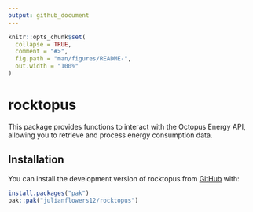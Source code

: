 ```yaml
---
output: github_document
---
```


```r
knitr::opts_chunk$set(
  collapse = TRUE,
  comment = "#>",
  fig.path = "man/figures/README-",
  out.width = "100%"
)
```

# rocktopus

<!-- badges: start -->
<!-- badges: end -->

This package provides functions to interact with the Octopus Energy API, allowing you to retrieve and process energy consumption data.

## Installation

You can install the development version of rocktopus from [GitHub](https://github.com/) with:

``` r
install.packages("pak")
pak::pak("julianflowers12/rocktopus")
```



